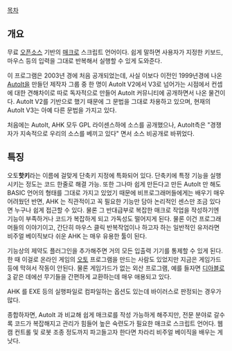 [[목차]]


== 개요 ==
무료 [[오픈소스]] 기반의 [[매크로]] 스크립트 언어이다. 쉽게 말하면 사용자가 지정한 키보드, 마우스 등의 입력을 그대로 반복해서 실행할 수 있게 도와준다. 

이 프로그램은 2003년 경에 처음 공개되었는데, 사실 이보다 이전인 1999년경에 나온 [[AutoIt]]을 만들던 제작자 그룹 중 한 명이 AutoIt V2에서 V3로 넘어가는 시점에서 컨셉에 대한 견해차이로 따로 독자적으로 만들어 AutoIt 커뮤니티에 공개하면서 나온 물건이다. AutoIt V2를 기반으로 했기 때문에 그 문법을 그대로 차용하고 있으며, 현재의 AutoIt V3는 아예 다른 문법을 가지고 있다.

처음에는 AutoIt, AHK 모두 GPL 라이센스하에 소스를 공개했으나, AutoIt측은 "경쟁자가 지속적으로 우리의 소스를 베끼고 있다" 면서 소스 비공개로 바뀌었다.

== 특징 ==
오토'''핫키'''라는 이름에 걸맞게 단축키 지정에 특화되어 있다. 단축키에 특정 기능을 실행시키는 정도는 코드 한줄로 해결 가능. 또한 그나마 쉽게 만든다고 만든 AutoIt 만 해도 BASIC 언어의 형태를 그대로 가지고 있었기 때문에 비프로그래머들에게는 배우기 매우 어려웠던 반면, AHK 는 직관적이고 꼭 필요한 기능만 담아 논리적인 센스만 조금 있다면 누구나 쉽게 접근할 수 있다. 물론 그 반대급부로 복잡한 매크로 작업을 작성하기엔 기능이 부족하거나 코드가 복잡하게 되고 가독성도 떨어지게 된다. 물론 이건 프로그래머들의 이야기이고, 간단히 마우스 클릭 반복작업이나 하고자 하는 일반적인 유저라면 비주얼 베이직보다 쉬운 AHK 는 매우 유용한 툴이 된다.

기능상의 제약도 플러그인을 추가해주면 거의 모든 입출력 기기를 통제할 수 있게 된다. 한 때 이걸로 온라인 게임의 [[오토]] 프로그램을 만드는 사람도 있었지만 지금은 게임가드 등에 막혀서 작동이 안된다. 물론 게임가드가 없는 외산 프로그램, 예를 들자면 [[디아블로3]] 같은 데에선 무기들을 간편하게 교환하는데 매우 애용되고 있다.

AHK 를 EXE 등의 실행파일로 컴파일하는 옵션도 있는데 바이러스로 판정되는 경우가 많다.

종합하자면, AutoIt 과 비교해 쉽게 매크로를 작성 가능하게 해주지만, 전문 분야로 갈수록 코드가 복잡해지고 관리가 힘들어 높은 숙련도가 필요한 매크로 스크립트 언어다. 웹캠 컨트롤 및 로봇 조종 정도까지 파고들고자 한다면 차라리 비주얼 베이직을 배우는 게 낫다.
